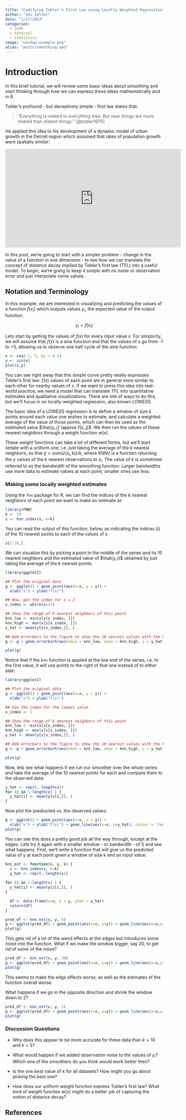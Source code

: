 ```yaml
---
title: "Codifying Tobler's First Law using Locally Weighted Regression"
author: "Jon Zelner"
date: "1/17/2023"
categories:
  - code
  - tutorial
  - statistics
image: "window-example.png"
alias: "posts/smoothing.qmd"
---
```


# Introduction

In this brief tutorial, we will review some basic ideas about smoothing and start thinking through how we can express these ideas mathematically and in R. 

Tobler's profound - but deceptively simple - first law states that:

> "Everything is related to everything else. But near things are more related than distant things." [@tobler1970]

He applied this idea to his development of a dynamic model of urban growth in the Detroit region which assumed that rates of population growth were spatially similar:

<iframe width="560" height="315" src="https://www.youtube.com/embed/kRsF9S8JqBI" title="YouTube video player" frameborder="0" allow="accelerometer; autoplay; clipboard-write; encrypted-media; gyroscope; picture-in-picture; web-share" allowfullscreen></iframe>

In this post, we're going to start with a simpler problem - change in the value of a function in one dimension - to see how we can translate the concept of *distance decay* implied by Tobler's first law (TFL) into a useful model. To begin, we're going to keep it simple with no noise or observation error and just interpolate some values.

## Notation and Terminology

In this example, we are interested in visualizing and predicting the values of a function $f(x_i)$ which outputs values $y_i$, the expected value of the output function.

$$
y_i = f(x_i)
$$


Lets start by getting the values of $f(x)$ for every input value $x$. For simplicity, we will assume that $f(x)$ is a sine function and that the values of $x$ go from -1 to +5, allowing us to observe one half cycle of the sine function: 
```r
x <- seq(-1, 5, by = 0.1)
y <- sin(x)
plot(x,y)
```
 
You can see right away that this simple curve pretty neatly expresses Tobler's first law: $f(x)$ values of each point are in general more similar to each other for nearby values of $x$. If we want to press this idea into real-world practice, we need a *model* that can translate TFL into quantitative estimates and qualitative visualizations. There are lots of ways to do this, but we'll focus in on  locally-weighted regression, also known LOWESS. 

The basic idea of a LOWESS regression is to define a window of size $k$ points around each value one wishes to estimate, and calculate a weighted average of the value of those points, which can then be used as the estimated value $\hat{y_j} \approx f(x_j)$. We then run the values of these nearest neighbors through a weight function $w(x)$. 

These weight functions can take a lot of different forms, but we'll start simple with a uniform one, i.e. just taking the average of the $k$ nearest neighbors, so that $\hat{y} = sum(z(x_i, k))/k$, where $KNNz$ is a function returning the $y$ values of the k nearest observations to $x_i$. The value of $k$ is sometimes referred to as the *bandwidth* of the smoothing function: Larger bandwidths use more data to estimate values at each point, smaller ones use less. 

### Making some locally weighted estimates

Using the `fnn` package for R, we can find the indices of the $k$ nearest neighbors of each point we want to make an estimate at:

```r
library(FNN)
k <- 10
z <- knn.index(x, k=k)
```

You can read the output of this function, below, as indicating the indices ($i$) of the 10 nearest points to each of the values of $x$.

```r
z[1:10,]
```

We can visualize this by picking a point in the middle of the series and its 10 nearest neighbors and the estimated value of $\hat{y_i}$ obtained by just taking the average of the k nearest points:

```r
library(ggplot2)

## Plot the original data
g <- ggplot() + geom_point(aes(x=x, y = y)) + 
  xlab("x") + ylab("f(x)")

## Now, get the index for x = 2
x_index <- which(x==2)

## Show the range of k nearest neighbors of this point
knn_low <- min(x[z[x_index, ]])
knn_high <- max(x[z[x_index, ]])
y_hat <- mean(y[z[x_index,]], )

## Add errorbars to the figure to show the 10 nearest values with the height of the point indicating the estimated value at y_i, denoted by the red dot
g <- g + geom_errorbarh(aes(xmin = knn_low, xmax = knn_high, y = y_hat)) + geom_point(aes(x=2,y_hat), colour = "red")

plot(g)
```
Notice that if the `knn` function is applied at the low end of the series, i.e. to the first value, it will use points to the right of that one instead of to either side:

```r
library(ggplot2)

## Plot the original data
g <- ggplot() + geom_point(aes(x=x, y = y)) + 
  xlab("x") + ylab("f(x)")

## Use the index for the lowest value
x_index <- 1

## Show the range of k nearest neighbors of this point
knn_low <- min(x[z[x_index, ]])
knn_high <- max(x[z[x_index, ]])
y_hat <- mean(y[z[x_index,]], )

## Add errorbars to the figure to show the 10 nearest values with the height of the point indicating the estimated value at y_i
g <- g + geom_errorbarh(aes(xmin = knn_low, xmax = knn_high, y = y_hat)) + geom_point(aes(x=x[x_index],y_hat), colour = "red")

plot(g)
```

Now, lets see what happens if we run our smoother over the whole series and take the average of the 10 nearest points for each and compare them to the observed data:

```r
y_hat <- rep(0, length(x))
for (i in 1:length(x) ) {
  y_hat[i] <- mean(y[z[i,]], )
}
```

Now plot the prediucted vs. the observed values:

```r
g <- ggplot() + geom_point(aes(x=x, y = y)) + 
  xlab("x") + ylab("f(x)") + geom_line(aes(x=x, y=y_hat), colour = "red")
plot(g)
```

You can see this does a pretty good job all the way through, except at the edges. Lets try it again with a smaller window - or bandwidth - of 5 and see what happens. First, we'll write a function that will give us the predicted value of y at each point given a window of size k and an input value: 

```r
knn_est <- function(x, y, k) {
  z <- knn.index(x, k=k)
  y_hat <- rep(0, length(x))
  
for (i in 1:length(x) ) {
  y_hat[i] <- mean(y[z[i,]], )
}

  df <- data.frame(x=x, y = y, yhat = y_hat)
  return(df)
}
```

```r
pred_df <- knn_est(x, y, 5)
g <- ggplot(pred_df) + geom_point(aes(x=x, y=y)) + geom_line(aes(x=x,y=yhat),colour="red")
plot(g)

```

This gets rid of a lot of the weird effects at the edges but introduces some noise into the function. What if we make the window bigger, say 20, to get rid of some of the noise?

```r
pred_df <- knn_est(x, y, 20)
g <- ggplot(pred_df) + geom_point(aes(x=x, y=y)) + geom_line(aes(x=x,y=yhat),colour="red")
plot(g)
```

This seems to make the edge effects worse, as well as the estimates of the function overall worse.

What happens if we go in the opposite direction and shrink the window down to 2?

```r
pred_df <- knn_est(x, y, 2)
g <- ggplot(pred_df) + geom_point(aes(x=x, y=y)) + geom_line(aes(x=x,y=yhat),colour="red")
plot(g)
```

### Discussion Questions

- Why does this appear to be more accurate for these data than $k=10$ and $k=5$? 

- What would happen if we added observation noise to the values of $y_i$? Which one of the smoothers do you think would work better then?

- Is the one *best* value of $k$ for all datasets? How might you go about picking the best one? 

- How does our uniform weight function express Tobler's first law? What kind of weight function $w(x)$ might do a better job of capturing the notion of distance decay?

## References

